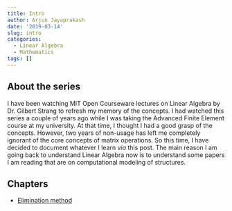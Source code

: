 ```yaml
---
title: Intro
author: Arjun Jayaprakash
date: '2019-03-14'
slug: intro
categories:
  - Linear Algebra
  - Mathematics
tags: []
---
```


## About the series

I have been watching MIT Open Courseware lectures on Linear Algebra by Dr. Gilbert Strang to refresh my memory of the concepts. I had watched this series a couple of years ago while I was taking the Advanced Finite Element course at my university. At that time, I thought I had a good grasp of the concepts. However, two years of non-usage has left me completely ignorant of the core concepts of matrix operations. So this time, I have decided to document whatever I learn _via_ this post. The main reason I am going back to understand Linear Algebra now is to understand some papers I am reading that are on computational modeling of structures. 

## Chapters

* [Elimination method](\post\2019\03\14\elimination-method)